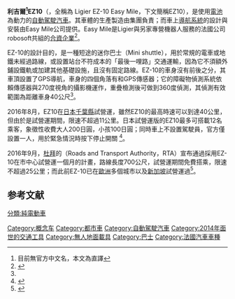 {{Infobox electric vehicle
| name = Ligier EZ10 Easy Mile
| image = File:EZ10 Kista 160429 4.jpg
| manufacturer ={{le|Ligier|Ligier}}
| aka = VIPA(Autonomous Individual Passenger Vehicle於法語的縮寫<ref>{{cite web|title=Easymile|url=http://easymile.com/about-us-2/|accessdate=2016-09-03|quote=VIPA (a French acronym that stands for Autonomous Individual Passenger Vehicle)|deadurl=yes|archiveurl=https://web.archive.org/web/20160905051618/http://easymile.com/about-us-2/|archivedate=2016-09-05}}</ref>)
| production= 
| model_years= 
| assembly = 
| class = 迷你巴士
| body_style = 
| layout = 
| platform = 
| motor = 4 [[kW|kW]] [[异步电动机|异步电动机]]<ref name="ligier.fr" />
| battery = 8 [[千瓦·時|kWh]] [[Lithium|Lithium]] [[磷酸鋰鐵|LiFePO4]] on 48V tension<ref name="ligier.fr">[http://www.ligier.fr/ligier-vipa VIPA] {{Wayback|url=http://www.ligier.fr/ligier-vipa |date=20141208132912 }}, ligier.fr</ref>
| range = 
| electric_range = 8小時
| charging = 充電板，平均充電時間為7小時<ref name="ligier.fr" />
| drivetrain = 
| wheelbase = {{convert|2.10|m|in|abbr =on}}<ref name="ligier.fr" />
| length = {{convert|3.20|m|in|abbr =on}}<ref name="ligier.fr" />
| width = {{convert|1.75|m|in|abbr =on}}<ref name="ligier.fr" />
| height = {{convert|2.36|m|in|abbr =on}}<ref name="ligier.fr" />
| weight = {{convert|1600|kg|lb|0|abbr =on}}(滿載時)<ref name="ligier.fr" />
| transmission = Single gear
}}
'''利吉爾<ref>目前無官方中文名，本文為直譯</ref>EZ10'''（{{lang-en|Ligier EZ10}}，全稱為 Ligier EZ-10 Easy Mile，下文簡稱EZ10），是使用[[電池|電池]]為動力的[[自動駕駛汽車|自動駕駛汽車]]。其車體的生產製造由{{le|Ligier|Ligier}}集團負責；而車上[[導航系統|導航系統]]的設計與安裝由Easy Mile公司提供。Easy Mile是Ligier與另家專營機器人服務的法國公司robosoft共組的[[合資企業|合資企業]]<ref name="游旻達">{{cite web|author1=游旻達|title=參加2015 年第22 屆智慧型運輸系統世界大會|url=http://report.nat.gov.tw/ReportFront/report_download.jspx?sysId=C10402909&fileNo=001|publisher=[[中華民國交通部|中華民國交通部]]|accessdate=2016-09-05|archive-url=https://web.archive.org/web/20160916194005/http://report.nat.gov.tw/ReportFront/report_download.jspx?sysId=C10402909&fileNo=001|archive-date=2016-09-16|dead-url=yes}}</ref>{{rp|38}}。

EZ-10的設計目的，是一種短途的迷你巴士（Mini shuttle），用於常規的電車或地鐵未經過路線，或設置站台不符成本的「最後一哩路」交通運輸，因為它不須額外鋪設鐵軌或加建其他基礎設施，且沒有固定路線。EZ-10的車身沒有前後之分，其車頂設置了GPS導航，車身的四個角落有{{le|雷射傳感器|Laser sensor}}和GPS傳感器；它的障礙物偵測系統依賴傳感器與270度視角的攝影機運作，重疊檢測後可做到360度偵測，其偵測有效範圍為距離車身40公尺<ref name="Shafaat Shahbandari" />。

2016年8月，EZ10在[[日本|日本]][[千葉縣|千葉縣]]試營運，雖然EZ10的最高時速可以到達40公里，但由於是試營運期間，限速不超過11公里。日本試營運版的EZ10最多可搭載12名乘客，象徵性收費大人200日圓，小孩100日圓；同時車上不設置駕駛員，官方僅設置一人，用於緊急情況時按下停止開關
<ref>{{cite news|author1=JIJI|title=Game provider DeNA begins driverless bus service in Chiba|url=http://www.japantimes.co.jp/news/2016/08/01/business/tech/game-provider-dena-begins-driverless-bus-service-chiba/#.V81fylt961s|accessdate=2016-09-05|agency=[[日本時報|日本時報]]|date=2016-08-01|archive-date=2017-05-24|archive-url=https://web.archive.org/web/20170524094047/http://www.japantimes.co.jp/news/2016/08/01/business/tech/game-provider-dena-begins-driverless-bus-service-chiba/#.V81fylt961s|dead-url=no}}</ref>。

2016年9月，[[杜拜|杜拜]]的{{le|道路與交通管理局 (杜拜)|Roads and Transport Authority (Dubai)|道路與交通管理局}}（Roads and Transport Authority，RTA）宣布通過採用EZ-10在市中心試營運一個月的計畫，路線長度700公尺，試營運期間免費搭乘，限速不超過25公里；而此前EZ-10已在[[歐洲|歐洲]]多個城市以及[[新加坡|新加坡]]試營運過<ref name="Shafaat Shahbandari">{{cite news|author1=Shafaat Shahbandari|title=Driverless vehicle on trial in Downtown Dubai|url=http://gulfnews.com/news/uae/transport/driverless-vehicle-on-trial-in-downtown-dubai-1.1888590|accessdate=2016-09-05|agency={{le|海灣新聞|Gulf News}}|date=2016-08-31|archive-date=2017-10-09|archive-url=https://web.archive.org/web/20171009002014/http://gulfnews.com/news/uae/transport/driverless-vehicle-on-trial-in-downtown-dubai-1.1888590|dead-url=no}}</ref>。

==参考文献==
{{reflist}}
{{Commons category|Ligier EZ-10}}

[[Category:概念车|Category:概念车]]
[[Category:都市車|Category:都市車]]
[[分類:純電動車|分類:純電動車]]
[[Category:自動駕駛汽車|Category:自動駕駛汽車]]
[[Category:2014年面世的交通工具|Category:2014年面世的交通工具]]
[[Category:無人地面載具|Category:無人地面載具]]
[[Category:巴士|Category:巴士]]
[[Category:法國汽車車種|Category:法國汽車車種]]